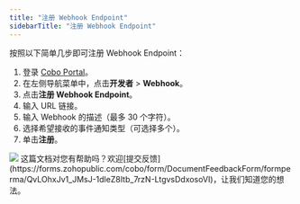 ```yaml
---
title: "注册 Webhook Endpoint"
sidebarTitle: "注册 Webhook Endpoint"
---
```


按照以下简单几步即可注册 Webhook Endpoint：

1. 登录 [Cobo Portal](https://portal.cobo.com/login)。
2. 在左侧导航菜单中，点击**开发者** > **Webhook**。
3. 点击**注册 Webhook Endpoint**。
4. 输入 URL 链接。
5. 输入 Webhook 的描述（最多 30 个字符）。
6. 选择希望接收的事件通知类型（可选择多个）。
7. 单击**注册**。

<img src="/cn/images/developer-console/register_webhook_endpoint.png" className="screenshot_modal"/>
<Tip>这篇文档对您有帮助吗？欢迎[提交反馈](https://forms.zohopublic.com/cobo/form/DocumentFeedbackForm/formperma/QvLOhxJv1_JMsJ-1dleZ8Itb_7rzN-LtgvsDdxosoVI)，让我们知道您的想法。</Tip>